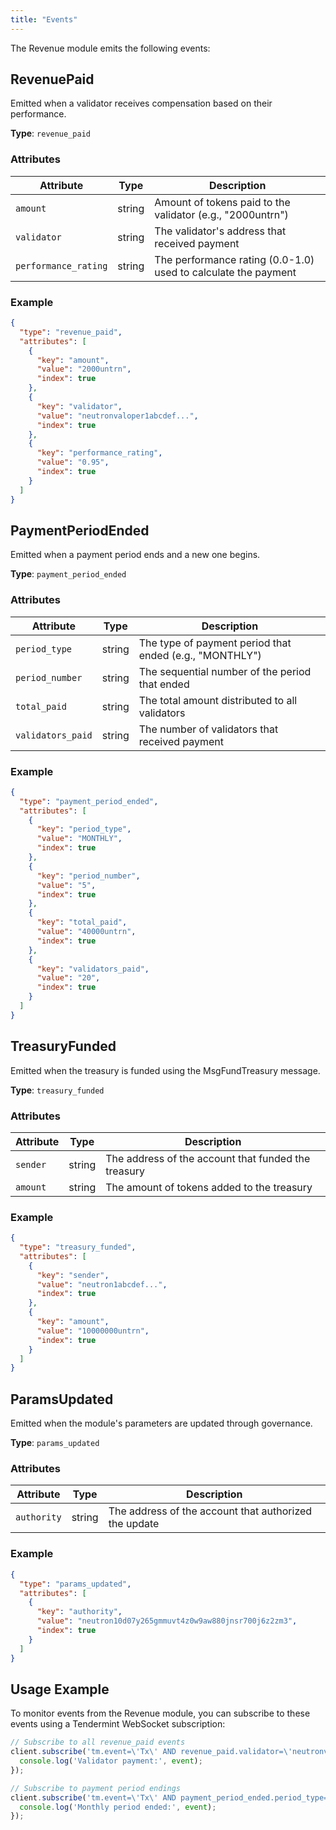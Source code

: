 ```yaml
---
title: "Events"
---
```


The Revenue module emits the following events:

## RevenuePaid

Emitted when a validator receives compensation based on their performance.

**Type**: `revenue_paid`

### Attributes

| Attribute | Type | Description |
|-----------|------|-------------|
| `amount` | string | Amount of tokens paid to the validator (e.g., "2000untrn") |
| `validator` | string | The validator's address that received payment |
| `performance_rating` | string | The performance rating (0.0-1.0) used to calculate the payment |

### Example

```json
{
  "type": "revenue_paid",
  "attributes": [
    {
      "key": "amount",
      "value": "2000untrn",
      "index": true
    },
    {
      "key": "validator",
      "value": "neutronvaloper1abcdef...",
      "index": true
    },
    {
      "key": "performance_rating",
      "value": "0.95",
      "index": true
    }
  ]
}
```

## PaymentPeriodEnded

Emitted when a payment period ends and a new one begins.

**Type**: `payment_period_ended`

### Attributes

| Attribute | Type | Description |
|-----------|------|-------------|
| `period_type` | string | The type of payment period that ended (e.g., "MONTHLY") |
| `period_number` | string | The sequential number of the period that ended |
| `total_paid` | string | The total amount distributed to all validators |
| `validators_paid` | string | The number of validators that received payment |

### Example

```json
{
  "type": "payment_period_ended",
  "attributes": [
    {
      "key": "period_type",
      "value": "MONTHLY",
      "index": true
    },
    {
      "key": "period_number",
      "value": "5",
      "index": true
    },
    {
      "key": "total_paid",
      "value": "40000untrn",
      "index": true
    },
    {
      "key": "validators_paid",
      "value": "20",
      "index": true
    }
  ]
}
```

## TreasuryFunded

Emitted when the treasury is funded using the MsgFundTreasury message.

**Type**: `treasury_funded`

### Attributes

| Attribute | Type | Description |
|-----------|------|-------------|
| `sender` | string | The address of the account that funded the treasury |
| `amount` | string | The amount of tokens added to the treasury |

### Example

```json
{
  "type": "treasury_funded",
  "attributes": [
    {
      "key": "sender",
      "value": "neutron1abcdef...",
      "index": true
    },
    {
      "key": "amount",
      "value": "10000000untrn",
      "index": true
    }
  ]
}
```

## ParamsUpdated

Emitted when the module's parameters are updated through governance.

**Type**: `params_updated`

### Attributes

| Attribute | Type | Description |
|-----------|------|-------------|
| `authority` | string | The address of the account that authorized the update |

### Example

```json
{
  "type": "params_updated",
  "attributes": [
    {
      "key": "authority",
      "value": "neutron10d07y265gmmuvt4z0w9aw880jnsr700j6z2zm3",
      "index": true
    }
  ]
}
```

## Usage Example

To monitor events from the Revenue module, you can subscribe to these events using a Tendermint WebSocket subscription:

```javascript
// Subscribe to all revenue_paid events
client.subscribe('tm.event=\'Tx\' AND revenue_paid.validator=\'neutronvaloper1...\'', function(event) {
  console.log('Validator payment:', event);
});

// Subscribe to payment period endings
client.subscribe('tm.event=\'Tx\' AND payment_period_ended.period_type=\'MONTHLY\'', function(event) {
  console.log('Monthly period ended:', event);
});
``` 